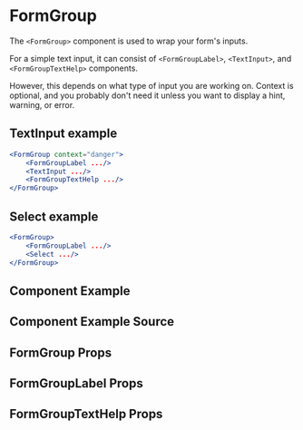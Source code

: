 

# FormGroup

The `<FormGroup>` component is used to wrap your form's inputs.

For a simple text input, it can consist of `<FormGroupLabel>`, `<TextInput>`, and `<FormGroupTextHelp>` components.

However, this depends on what type of input you are working on. Context is optional, and you probably don't need it unless you want to display a hint, warning, or error.

## TextInput example

```jsx
<FormGroup context="danger">
    <FormGroupLabel .../>
    <TextInput .../>
    <FormGroupTextHelp .../>
</FormGroup>
```

## Select example

```jsx
<FormGroup>
    <FormGroupLabel .../>
    <Select .../>
</FormGroup>
```

## Component Example

<Canvas of={FormGroupStories.Default} />

## Component Example Source

<Source of={FormGroupStories.Default} />

## FormGroup Props

<ArgsTable of={FormGroup} />

## FormGroupLabel Props

<ArgsTable of={FormGroupLabel} />

## FormGroupTextHelp Props

<ArgsTable of={FormGroupTextHelp} />
